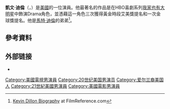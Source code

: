 {{Infobox person
| image       = Kevin Dillon.jpg
| name        = Kevin Dillon
| caption     = 
| birth_name  = Kevin Brady Dillon
| birth_date  = {{birth date and age|1965|8|19}}
| birth_place = 美國紐約州Mamaroneck<ref>{{Cite web |url=http://www.tmz.com/person/kevin-dillon/ |title=存档副本 |accessdate=2016-05-02 |archive-date=2016-06-27 |archive-url=https://web.archive.org/web/20160627023120/http://www.tmz.com/person/kevin-dillon |dead-url=no }}</ref>
| death_date  = 
| death_place = 
| othername   = 
| occupation  = 演員
| yearsactive = 1983–現在
| website     = 
| spouse      = {{marriage|Jane Stuart|2006}}
| family      = [[馬特·迪倫|馬特·迪倫]]（兄弟）
| children    = 2
}}
'''凱文·迪倫'''（{{lang-en|Kevin Dillon}}，{{bd|1965年|8月19日||}}）是[[美國|美國]]的一位演員。他最著名的作品是在HBO喜劇系列[[我家也有大明星|我家也有大明星]]中飾演Drama角色，並憑藉這一角色三次獲得黃金時段艾美獎提名和一次金球獎提名。他是[[馬特·迪倫|馬特·迪倫]]的弟弟<ref>[http://www.filmreference.com/film/7/Kevin-Dillon.html Kevin Dillon Biography] {{Wayback|url=http://www.filmreference.com/film/7/Kevin-Dillon.html |date=20141129040004 }} at FilmReference.com</ref>。

==參考資料==
{{reflist}}

== 外部链接 ==
* {{IMDb name|1143}}

{{Authority control}}

{{DEFAULTSORT:Dillon, Kevin}}
[[Category:美國電視男演員|Category:美國電視男演員]]
[[Category:20世纪美国男演员|Category:20世纪美国男演员]]
[[Category:爱尔兰裔美国人|Category:爱尔兰裔美国人]]
[[Category:21世紀美國男演員|Category:21世紀美國男演員]]
[[Category:美國電影男演員|Category:美國電影男演員]]